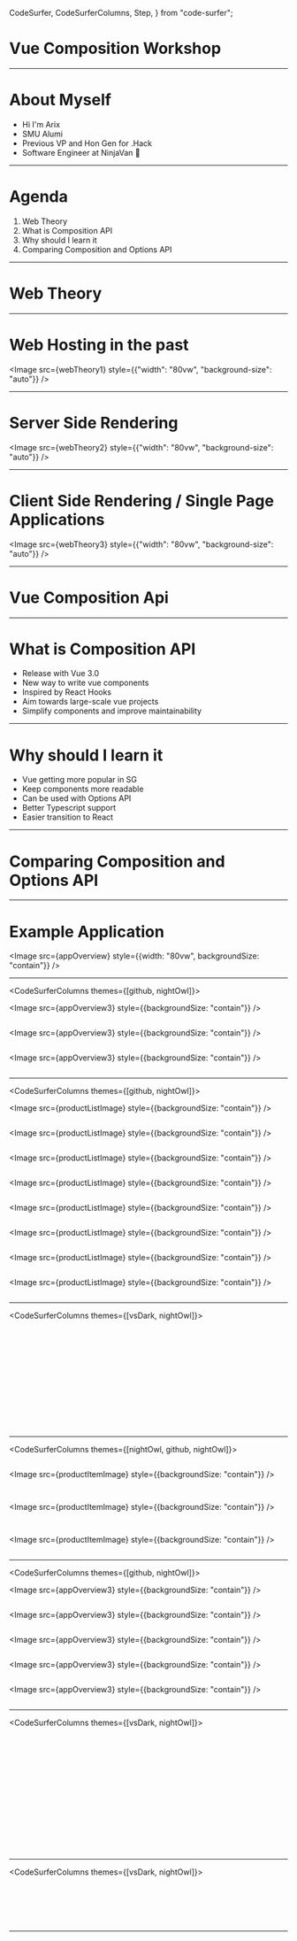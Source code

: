   CodeSurfer,
  CodeSurferColumns,
  Step,
} from "code-surfer";

<Head>
  <title>.Hack Vue Composition Workshop</title>
</Head>

# Vue Composition Workshop

---

# About Myself
- Hi I'm Arix
- SMU Alumi
- Previous VP and Hon Gen for .Hack
- Software Engineer at NinjaVan 🚚

---

# Agenda

1. Web Theory
2. What is Composition API
3. Why should I learn it
4. Comparing Composition and Options API

---

# Web Theory

---

# Web Hosting in the past

<Image src={webTheory1} style={{"width": "80vw", "background-size": "auto"}} />

---

# Server Side Rendering

<Image src={webTheory2} style={{"width": "80vw", "background-size": "auto"}} />

---

# Client Side Rendering / Single Page Applications

<Image src={webTheory3} style={{"width": "80vw", "background-size": "auto"}} />

---

# Vue Composition Api

---

# What is Composition API
- Release with Vue 3.0
- New way to write vue components
- Inspired by React Hooks
- Aim towards large-scale vue projects
- Simplify components and improve maintainability

---

# Why should I learn it
- Vue getting more popular in SG
- Keep components more readable
- Can be used with Options API
- Better Typescript support
- Easier transition to React

---

# Comparing Composition and Options API

---

# Example Application

<Image src={appOverview} style={{width: "80vw", backgroundSize: "contain"}} />

---

<CodeSurferColumns themes={[github, nightOwl]}>

<Step subtitle="App.vue">

<Image src={appOverview3} style={{backgroundSize: "contain"}} />

```jsx file=./project/options/src/app.vue showNumbers
```

</Step>

<Step>

<Image src={appOverview3} style={{backgroundSize: "contain"}} />

```jsx 1:23 file=./project/options/src/app.vue showNumbers
```

</Step>

<Step>

<Image src={appOverview3} style={{backgroundSize: "contain"}} />

```diff 21 subtitle="Look into this component first"
```

</Step>

</CodeSurferColumns>

---

<CodeSurferColumns themes={[github, nightOwl]}>

<Step subtitle="ProductList.vue">

<Image src={productListImage} style={{backgroundSize: "contain"}} />

```jsx file=./project/options/src/components/Products/ProductList.vue showNumbers
```

</Step>

<Step subtitle='Template markup will remain the same between options and composition implementation'>

<Image src={productListImage} style={{backgroundSize: "contain"}} />

```jsx 1:7 file=./project/options/src/components/Products/ProductList.vue showNumbers
```

</Step>

<Step subtitle="Look into how the component is implemented with options api">

<Image src={productListImage} style={{backgroundSize: "contain"}} />

```jsx 9:23 file=./project/options/src/components/Products/ProductList.vue showNumbers
```

</Step>

<Step subtitle='Import statements'>

<Image src={productListImage} style={{backgroundSize: "contain"}} />

```diff 10:11
```

</Step>

<Step subtitle='Vue instance object'>

<Image src={productListImage} style={{backgroundSize: "contain"}} />

```diff 13:22
```

</Step>

<Step subtitle='Component declarations'>

<Image src={productListImage} style={{backgroundSize: "contain"}} />

```diff 14:18
```

</Step>

<Step subtitle='Props Declaration'>

<Image src={productListImage} style={{backgroundSize: "contain"}} />

```diff 19:21
```

</Step>

<Step>

<Image src={productListImage} style={{backgroundSize: "contain"}} />

```jsx 9:23 file=./project/options/src/components/Products/ProductList.vue showNumbers title='Options API'
```

</Step>

</CodeSurferColumns>

---

<CodeSurferColumns themes={[vsDark, nightOwl]}>

<Step>

```jsx 1:14 file=./project/composition/src/components/Products/ProductList.vue showNumbers title='Composition API'
```

```jsx 9:23 file=./project/options/src/components/Products/ProductList.vue showNumbers title='Options API'
```

</Step>

<Step>

```jsx 1 file=./project/composition/src/components/Products/ProductList.vue showNumbers title='Composition API' subtitle='Script declared with setup and typescript'
```

```jsx 9 file=./project/options/src/components/Products/ProductList.vue showNumbers title='Options API'
```

</Step>

<Step subtitle='Import statements'>

```diff 2:5 title='Composition API'
```

```jsx 10:11 file=./project/options/src/components/Products/ProductList.vue showNumbers title='Options API'
```

</Step>

<Step>

```diff 2:5 title='Composition API' subtitle='No need to declare components'
```

```jsx 14:18 file=./project/options/src/components/Products/ProductList.vue showNumbers title='Options API'
```

</Step>

<Step subtitle='Props Declaration'>

```diff 7:13 title='Composition API'
```

```jsx 19:21 file=./project/options/src/components/Products/ProductList.vue showNumbers title='Options API'
```

</Step>

<Step subtitle='Look into ProductItem Component'>

```diff 19 title='Composition API'
```

```diff 4 title='Options API'
```

</Step>

<Step subtitle='Look into ProductItem Component'>

```diff 19 title='Composition API'
```

```diff 4 title='Options API'
```

</Step>

</CodeSurferColumns>

---

<CodeSurferColumns themes={[nightOwl, github, nightOwl]}>

<Step subtitle="ProductList.vue">

```jsx 22:39 file=./project/composition/src/components/Products/ProductItem.vue showNumbers title='Composition API'
```

<Image src={productItemImage} style={{backgroundSize: "contain"}} />

```jsx 1:18 file=./project/options/src/components/Products/ProductItem.vue showNumbers title='Options API'
```

</Step>

<Step subtitle="Component Styling">

```diff 41:51 showNumbers title='Composition API'
```

<Image src={productItemImage} style={{backgroundSize: "contain"}} />

```diff 35:45 title='Options API'
```

</Step>

<Step>

```diff 1:20 title='Composition API'
```

<Image src={productItemImage} style={{backgroundSize: "contain"}} />

```diff 20:33 file=./project/options/src/components/Products/ProductItem.vue showNumbers title='Options API'
```

</Step>

</CodeSurferColumns>

---

<CodeSurferColumns themes={[github, nightOwl]}>

<Step subtitle="Back to App.vue">

<Image src={appOverview3} style={{backgroundSize: "contain"}} />

```jsx file=./project/options/src/app.vue showNumbers
```

</Step>

<Step>

<Image src={appOverview3} style={{backgroundSize: "contain"}} />

```jsx 1:23 file=./project/options/src/app.vue showNumbers
```

</Step>

<Step>

<Image src={appOverview3} style={{backgroundSize: "contain"}} />

```diff 5:8 subtitle="Next we will look at the ProductSearchInput Component"
```

</Step>

<Step>

<Image src={appOverview3} style={{backgroundSize: "contain"}} />

```diff 6:7  showNumbers subtitle="Binding 'searchTerm' data state and adding a 'triggerSearch' event handler"
```

</Step>

<Step>

<Image src={appOverview3} style={{backgroundSize: "contain"}} />

```diff 5:8 subtitle="Child component should update 'searchTerm' state in parent and emit 'triggerSearch' event"
```

</Step>

</CodeSurferColumns>

---

<CodeSurferColumns themes={[vsDark, nightOwl]}>

<Step>

```jsx file=./project/options/src/components/Products/ProductSearchInput.vue showNumbers title="ProductSearchInput.vue"
```

```jsx 5:8 file=./project/options/src/app.vue showNumbers title="App.vue"
```

</Step>

<Step>

```jsx 4:11,28:31 file=./project/options/src/components/Products/ProductSearchInput.vue title="ProductSearchInput.vue" subtitle='ProductSearchInput keeps track of its own input'
```

```jsx 5:8 file=./project/options/src/app.vue showNumbers title="App.vue"
```

</Step>

<Step>

```diff 6 title="ProductSearchInput.vue" subtitle='Emits an update to the parent whenever it changes'
```

```jsx 5:8 file=./project/options/src/app.vue showNumbers title="App.vue"
```

</Step>

<Step>

```diff 6 title="ProductSearchInput.vue" subtitle='Emits an update to the parent whenever it changes'
```

```jsx 6 file=./project/options/src/app.vue showNumbers title="App.vue" subtitle="Parent catches the emit event and update the state of 'searchTerm'"
```

</Step>

<Step>

```diff 2,12:13 title="ProductSearchInput.vue" subtitle="emit 'triggerSearch' event whenever form is submitted or search button is clicked"
```

```jsx 7 file=./project/options/src/app.vue showNumbers title="App.vue"
```

</Step>

<Step>

```diff 2,12:13 title="ProductSearchInput.vue" subtitle="emit 'triggerSearch' event whenever form is submitted or search button is clicked"
```

```jsx 7 file=./project/options/src/app.vue showNumbers title="App.vue" subtitle="Parent catches emit and calls the handleSearch function"
```

</Step>

<Step>

```diff 2,12:13 title="ProductSearchInput.vue" subtitle="emit 'triggerSearch' event whenever form is submitted or search button is clicked"
```

```jsx 60:62 file=./project/options/src/app.vue showNumbers title="App.vue" subtitle="handleSearch calls the API with new searchTerm value"
```

</Step>

<Step>

```jsx file=./project/options/src/components/Products/ProductSearchInput.vue showNumbers title="ProductSearchInput.vue"
```

```jsx file=./project/options/src/app.vue showNumbers title="App.vue"
```

</Step>

</CodeSurferColumns>

---

<CodeSurferColumns themes={[vsDark, nightOwl]}>

<Step subtitle="ProductSearchInput.vue">

```jsx file=./project/options/src/components/Products/ProductSearchInput.vue showNumbers title="Options API"
```

```jsx file=./project/composition/src/components/Products/ProductSearchInput.vue showNumbers title="Composition API"
```

</Step>

<Step>

```diff 19:34 title="Options API"
```

```diff 1:5 title="Composition API"
```

</Step>

<Step subtitle='Data option is condensed to a single line'>

```diff 28:32 title="Options API"
```

```diff 3:4 title="Composition API"
```

</Step>

</CodeSurferColumns>

---

<CodeSurferColumns themes={[nightOwl]}>

<Step>

```jsx file=./project/options/src/app.vue showNumbers title="App.vue" showNumbers
```

</Step>

</CodeSurferColumns>
